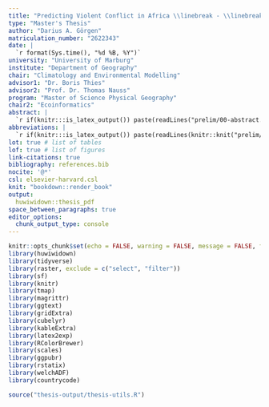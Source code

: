 ```yaml
---
title: "Predicting Violent Conflict in Africa \\linebreak - \\linebreak Leveraging Open Geodata and Deep Learning for Spatio-Temporal Event Detection"
type: "Master's Thesis"
author: "Darius A. Görgen"
matriculation_number: "2622343"
date: |
  `r format(Sys.time(), "%d %B, %Y")`
university: "University of Marburg"
institute: "Department of Geography" 
chair: "Climatology and Environmental Modelling"
advisor1: "Dr. Boris Thies"
advisor2: "Prof. Dr. Thomas Nauss"            
program: "Master of Science Physical Geography"
chair2: "Ecoinformatics"
abstract: |  
  `r if(knitr:::is_latex_output()) paste(readLines("prelim/00-abstract.Rmd", warn=FALSE), collapse = '\n  ')`
abbreviations: |  
  `r if(knitr:::is_latex_output()) paste(readLines(knitr::knit("prelim/00-abbreviations.Rmd", output = tempfile(fileext = ".txt"))), collapse = '\n  ')`
lot: true # list of tables
lof: true # list of figures
link-citations: true
bibliography: references.bib
nocite: '@*'
csl: elsevier-harvard.csl
knit: "bookdown::render_book"
output: 
  huwiwidown::thesis_pdf
space_between_paragraphs: true
editor_options: 
  chunk_output_type: console
---
```


```r
knitr::opts_chunk$set(echo = FALSE, warning = FALSE, message = FALSE, fig.pos = 'H', fig.width = 6, fig.height = 5, fig.align = "center")
library(huwiwidown)
library(tidyverse)
library(raster, exclude = c("select", "filter"))
library(sf)
library(knitr)
library(tmap)
library(magrittr)
library(ggtext)
library(gridExtra)
library(cubelyr)
library(kableExtra)
library(latex2exp)
library(RColorBrewer)
library(scales)
library(ggpubr)
library(rstatix)
library(welchADF)
library(countrycode)
```

```r
source("thesis-output/thesis-utils.R")
```
<!-- @wang2016 -->
\nocite{@wang2016}
